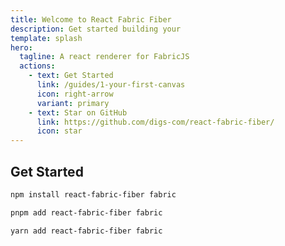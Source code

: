 ```yaml
---
title: Welcome to React Fabric Fiber
description: Get started building your
template: splash
hero:
  tagline: A react renderer for FabricJS
  actions:
    - text: Get Started
      link: /guides/1-your-first-canvas
      icon: right-arrow
      variant: primary
    - text: Star on GitHub
      link: https://github.com/digs-com/react-fabric-fiber/
      icon: star
---
```



## Get Started

<Tabs>

<TabItem label="npm">

```sh
npm install react-fabric-fiber fabric
```

</TabItem>
<TabItem label="pnpm">

```sh
pnpm add react-fabric-fiber fabric
```

</TabItem>
<TabItem label="yarn">

```sh
yarn add react-fabric-fiber fabric
```

</TabItem>

</Tabs>
